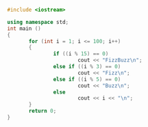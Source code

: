 ```cpp
#include <iostream>

using namespace std;
int main ()
{
       for (int i = 1; i <= 100; i++)
       {
               if ((i % 15) == 0)
                       cout << "FizzBuzz\n";
               else if ((i % 3) == 0)
                       cout << "Fizz\n";
               else if ((i % 5) == 0)
                       cout << "Buzz\n";
               else
                       cout << i << "\n";
       }
       return 0;
}
```

